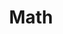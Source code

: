 ---
title: Math
tagline: Leveraging technology, math, and data to generate insights and automate complexities
banner: ./images/ai.webp
bannerPosition: center center
aliases: [] 
tags: []
created: 2022-03-06
updated: 2022-03-06
---